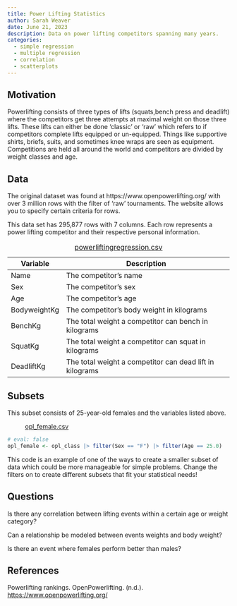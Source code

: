 ```yaml
---
title: Power Lifting Statistics
author: Sarah Weaver
date: June 21, 2023
description: Data on power lifting competitors spanning many years.
categories:
  - simple regression
  - multiple regression
  - correlation
  - scatterplots
---
```


## Motivation

Powerlifting consists of three types of lifts (squats,bench press and deadlift) 
where the competitors get three attempts at maximal 
weight on those three lifts. These lifts can either be done 'classic' or 'raw' 
which refers to if competitors complete lifts equipped or un-equipped. 
Things like supportive shirts, briefs, suits, and sometimes knee wraps are 
seen as equipment. Competitions are held all around the world and competitors 
are divided by weight classes and age. 

## Data

The original dataset was found at https://www.openpowerlifting.org/ 
with over 3 million rows with the filter of 'raw' tournaments. 
The website allows you to specify certain criteria for rows.

This data set has 295,877 rows with 7 columns. 
Each row represents a power lifting
competitor and their respective personal information.

| Variable | Description |
|----|-------------|
| Name | The competitor's name |
| Sex | The competitor's sex |
| Age | The competitor's age |
| BodyweightKg | The competitor's body weight in kilograms |
| BenchKg | The total weight a competitor can bench in kilograms |
| SquatKg | The total weight a competitor can squat in kilograms |
| DeadliftKg | The total weight a competitor can dead lift in kilograms |

: [powerliftingregression.csv](../data/powerliftingregression.csv)

## Subsets

This subset consists of 25-year-old females and the variables listed above.

: [opl_female.csv](../data/opl_female.csv)

```r
# eval: false
opl_female <- opl_class |> filter(Sex == "F") |> filter(Age == 25.0)
```

This code is an example of one of the ways to create a smaller subset of data
which could be more manageable for simple problems. Change the filters on to
create different subsets that fit your statistical needs!


## Questions

Is there any correlation between lifting events within a certain age or
weight category?

Can a relationship be modeled between events weights and body weight?

Is there an event where females perform better than males?


## References

Powerlifting rankings. OpenPowerlifting. (n.d.). 
<https://www.openpowerlifting.org/> 
